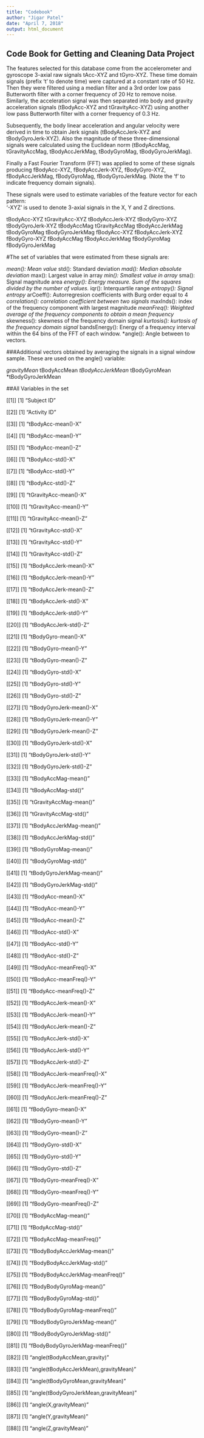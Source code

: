 ---
title: "Codebook"
author: "Jigar Patel"
date: "April 7, 2018"
output: html_document
---


## Code Book for Getting and Cleaning Data Project



The features selected for this database come from the accelerometer and gyroscope 3-axial raw signals tAcc-XYZ and tGyro-XYZ. These time domain signals (prefix 't' to denote time) were captured at a constant rate of 50 Hz. Then they were filtered using a median filter and a 3rd order low pass Butterworth filter with a corner frequency of 20 Hz to remove noise. Similarly, the acceleration signal was then separated into body and gravity acceleration signals (tBodyAcc-XYZ and tGravityAcc-XYZ) using another low pass Butterworth filter with a corner frequency of 0.3 Hz. 

Subsequently, the body linear acceleration and angular velocity were derived in time to obtain Jerk signals (tBodyAccJerk-XYZ and tBodyGyroJerk-XYZ). Also the magnitude of these three-dimensional signals were calculated using the Euclidean norm (tBodyAccMag, tGravityAccMag, tBodyAccJerkMag, tBodyGyroMag, tBodyGyroJerkMag). 

Finally a Fast Fourier Transform (FFT) was applied to some of these signals producing fBodyAcc-XYZ, fBodyAccJerk-XYZ, fBodyGyro-XYZ, fBodyAccJerkMag, fBodyGyroMag, fBodyGyroJerkMag. (Note the 'f' to indicate frequency domain signals). 

These signals were used to estimate variables of the feature vector for each pattern:  
'-XYZ' is used to denote 3-axial signals in the X, Y and Z directions.

tBodyAcc-XYZ
tGravityAcc-XYZ
tBodyAccJerk-XYZ
tBodyGyro-XYZ
tBodyGyroJerk-XYZ
tBodyAccMag
tGravityAccMag
tBodyAccJerkMag
tBodyGyroMag
tBodyGyroJerkMag
fBodyAcc-XYZ
fBodyAccJerk-XYZ
fBodyGyro-XYZ
fBodyAccMag
fBodyAccJerkMag
fBodyGyroMag
fBodyGyroJerkMag

#The set of variables that were estimated from these signals are: 

*mean(): Mean value
*std(): Standard deviation
*mad(): Median absolute deviation 
*max(): Largest value in array
*min(): Smallest value in array
*sma(): Signal magnitude area
*energy(): Energy measure. Sum of the squares divided by the number of values. 
*iqr(): Interquartile range 
*entropy(): Signal entropy
*arCoeff(): Autorregresion coefficients with Burg order equal to 4
*correlation(): correlation coefficient between two signals
*maxInds(): index of the frequency component with largest magnitude
*meanFreq(): Weighted average of the frequency components to obtain a mean frequency
*skewness(): skewness of the frequency domain signal 
*kurtosis(): kurtosis of the frequency domain signal 
*bandsEnergy(): Energy of a frequency interval within the 64 bins of the FFT of each window.
*angle(): Angle between to vectors.

###Additional vectors obtained by averaging the signals in a signal window sample. These are used on the angle() variable:

*gravityMean
*tBodyAccMean
*tBodyAccJerkMean
*tBodyGyroMean
*tBodyGyroJerkMean

##All Variables in the set

[[1]]
[1] "Subject ID"

[[2]]
[1] "Activity ID"

[[3]]
[1] "tBodyAcc-mean()-X"

[[4]]
[1] "tBodyAcc-mean()-Y"

[[5]]
[1] "tBodyAcc-mean()-Z"

[[6]]
[1] "tBodyAcc-std()-X"

[[7]]
[1] "tBodyAcc-std()-Y"

[[8]]
[1] "tBodyAcc-std()-Z"

[[9]]
[1] "tGravityAcc-mean()-X"

[[10]]
[1] "tGravityAcc-mean()-Y"

[[11]]
[1] "tGravityAcc-mean()-Z"

[[12]]
[1] "tGravityAcc-std()-X"

[[13]]
[1] "tGravityAcc-std()-Y"

[[14]]
[1] "tGravityAcc-std()-Z"

[[15]]
[1] "tBodyAccJerk-mean()-X"

[[16]]
[1] "tBodyAccJerk-mean()-Y"

[[17]]
[1] "tBodyAccJerk-mean()-Z"

[[18]]
[1] "tBodyAccJerk-std()-X"

[[19]]
[1] "tBodyAccJerk-std()-Y"

[[20]]
[1] "tBodyAccJerk-std()-Z"

[[21]]
[1] "tBodyGyro-mean()-X"

[[22]]
[1] "tBodyGyro-mean()-Y"

[[23]]
[1] "tBodyGyro-mean()-Z"

[[24]]
[1] "tBodyGyro-std()-X"

[[25]]
[1] "tBodyGyro-std()-Y"

[[26]]
[1] "tBodyGyro-std()-Z"

[[27]]
[1] "tBodyGyroJerk-mean()-X"

[[28]]
[1] "tBodyGyroJerk-mean()-Y"

[[29]]
[1] "tBodyGyroJerk-mean()-Z"

[[30]]
[1] "tBodyGyroJerk-std()-X"

[[31]]
[1] "tBodyGyroJerk-std()-Y"

[[32]]
[1] "tBodyGyroJerk-std()-Z"

[[33]]
[1] "tBodyAccMag-mean()"

[[34]]
[1] "tBodyAccMag-std()"

[[35]]
[1] "tGravityAccMag-mean()"

[[36]]
[1] "tGravityAccMag-std()"

[[37]]
[1] "tBodyAccJerkMag-mean()"

[[38]]
[1] "tBodyAccJerkMag-std()"

[[39]]
[1] "tBodyGyroMag-mean()"

[[40]]
[1] "tBodyGyroMag-std()"

[[41]]
[1] "tBodyGyroJerkMag-mean()"

[[42]]
[1] "tBodyGyroJerkMag-std()"

[[43]]
[1] "fBodyAcc-mean()-X"

[[44]]
[1] "fBodyAcc-mean()-Y"

[[45]]
[1] "fBodyAcc-mean()-Z"

[[46]]
[1] "fBodyAcc-std()-X"

[[47]]
[1] "fBodyAcc-std()-Y"

[[48]]
[1] "fBodyAcc-std()-Z"

[[49]]
[1] "fBodyAcc-meanFreq()-X"

[[50]]
[1] "fBodyAcc-meanFreq()-Y"

[[51]]
[1] "fBodyAcc-meanFreq()-Z"

[[52]]
[1] "fBodyAccJerk-mean()-X"

[[53]]
[1] "fBodyAccJerk-mean()-Y"

[[54]]
[1] "fBodyAccJerk-mean()-Z"

[[55]]
[1] "fBodyAccJerk-std()-X"

[[56]]
[1] "fBodyAccJerk-std()-Y"

[[57]]
[1] "fBodyAccJerk-std()-Z"

[[58]]
[1] "fBodyAccJerk-meanFreq()-X"

[[59]]
[1] "fBodyAccJerk-meanFreq()-Y"

[[60]]
[1] "fBodyAccJerk-meanFreq()-Z"

[[61]]
[1] "fBodyGyro-mean()-X"

[[62]]
[1] "fBodyGyro-mean()-Y"

[[63]]
[1] "fBodyGyro-mean()-Z"

[[64]]
[1] "fBodyGyro-std()-X"

[[65]]
[1] "fBodyGyro-std()-Y"

[[66]]
[1] "fBodyGyro-std()-Z"

[[67]]
[1] "fBodyGyro-meanFreq()-X"

[[68]]
[1] "fBodyGyro-meanFreq()-Y"

[[69]]
[1] "fBodyGyro-meanFreq()-Z"

[[70]]
[1] "fBodyAccMag-mean()"

[[71]]
[1] "fBodyAccMag-std()"

[[72]]
[1] "fBodyAccMag-meanFreq()"

[[73]]
[1] "fBodyBodyAccJerkMag-mean()"

[[74]]
[1] "fBodyBodyAccJerkMag-std()"

[[75]]
[1] "fBodyBodyAccJerkMag-meanFreq()"

[[76]]
[1] "fBodyBodyGyroMag-mean()"

[[77]]
[1] "fBodyBodyGyroMag-std()"

[[78]]
[1] "fBodyBodyGyroMag-meanFreq()"

[[79]]
[1] "fBodyBodyGyroJerkMag-mean()"

[[80]]
[1] "fBodyBodyGyroJerkMag-std()"

[[81]]
[1] "fBodyBodyGyroJerkMag-meanFreq()"

[[82]]
[1] "angle(tBodyAccMean,gravity)"

[[83]]
[1] "angle(tBodyAccJerkMean),gravityMean)"

[[84]]
[1] "angle(tBodyGyroMean,gravityMean)"

[[85]]
[1] "angle(tBodyGyroJerkMean,gravityMean)"

[[86]]
[1] "angle(X,gravityMean)"

[[87]]
[1] "angle(Y,gravityMean)"

[[88]]
[1] "angle(Z,gravityMean)"


